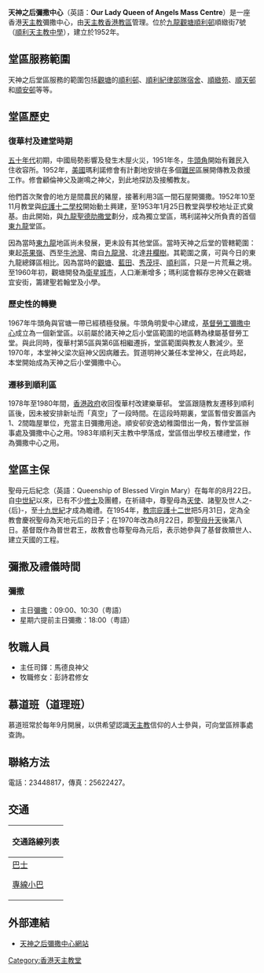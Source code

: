 {{noteTA
|1=zh-hans:天神之后; zh-hant:天神之后;
|2=zh-hans:元后; zh-hant:元后;
}}

{{Infobox church
| name                = 天神之后彌撒中心
| fullname             = 天主教香港教區天神之后彌撒中心
| image                =Shun Lee Catholic Secondary School.JPG 
| location             = [[香港|香港]][[九龍|九龍]][[觀塘|觀塘]][[順利邨|順利邨]]順緻街7號<br>（[[順利天主教中學|順利天主教中學]]）
| country              = {{HK}}
| denomination         = [[天主教|天主教]]
| website              = [http://olqoa.catholic.org.hk/ olqoa.catholic.org.hk]
| founded date         = 1952年：庇護十二世小堂成立<br>1957年5月31日：升格成為堂區<br>1955年：名為諸天神之后小堂<br>1983年：遷入順利天主教中學
| parish               = 天神之后堂區（順利邨）
| diocese              = [[天主教香港教區|天主教香港教區]]
}}
'''天神之后彌撒中心'''（英語：'''Our Lady Queen of Angels Mass Centre'''）是一座香港[[天主教|天主教]]彌撒中心，由[[天主教香港教區|天主教香港教區]]管理。位於[[九龍|九龍]][[觀塘|觀塘]][[順利邨|順利邨]]順緻街7號（[[順利天主教中學|順利天主教中學]]），建立於1952年。

==堂區服務範圍==
天神之后堂區服務的範圍包括[[觀塘|觀塘]]的[[順利邨|順利邨]]、[[順利紀律部隊宿舍|順利紀律部隊宿舍]]、[[順緻苑|順緻苑]]、[[順天邨|順天邨]]和[[順安邨|順安邨]]等等。

==堂區歷史==
===復華村及建堂時期===
[[五十年代|五十年代]]初期，中國局勢影響及發生木屋火災，1951年冬，[[牛頭角|牛頭角]]開始有難民入住收容所。1952年，[[美國|美國]]瑪利諾修會有計劃地安排在多個[[難民|難民]]區展開傳教及救援工作。修會顧倫神父及謝鳴之神父，到此地探訪及接觸教友。

他們首次聚會的地方是間農民的豬屋，接著利用3區一間石屋開彌撒。1952年10至11月教堂與[[庇護十二學校|庇護十二學校]]開始動土興建，至1953年1月25日教堂與學校地址正式奠基。由此開始，與[[九龍|九龍]][[聖德肋撒堂|聖德肋撒堂]]劃分，成為獨立堂區，瑪利諾神父所負責的首個[[東九龍|東九龍]]堂區。

因為當時[[東九龍|東九龍]]地區尚未發展，更未設有其他堂區。當時天神之后堂的管轄範圍：東起[[茶果嶺|茶果嶺]]、西至[[牛池灣|牛池灣]]、南自[[九龍灣|九龍灣]]、北達[[井欄樹|井欄樹]]。其範圍之廣，可與今日的東九龍總鐸區相比。因為當時的[[觀塘|觀塘]]、[[藍田_(香港)|藍田]]、[[秀茂坪|秀茂坪]]、[[順利|順利]]區，只是一片荒蕪之境。至1960年初，觀塘開發為[[衛星城市|衛星城市]]，人口漸漸增多；瑪利諾會賴存忠神父在觀塘宜安街，籌建聖若翰堂及小學。

===歷史性的轉變===
1967年牛頭角與官塘一帶已經積極發展。牛頭角明愛中心建成，[[基督勞工彌撒中心|基督勞工彌撒中心]]成立為一個新堂區。以前屬於諸天神之后小堂區範圍的地區轉為棣屬基督勞工堂。與此同時，復華村第5區與第6區相繼遷拆，堂區範圍與教友人數減少。至1970年，本堂神父梁次庭神父因病離去。賀道明神父兼任本堂神父，在此時起，本堂開始成為天神之后小堂彌撒中心。

===遷移到順利區===
1978年至1980年間，[[香港政府|香港政府]]收回復華村改建樂華邨。 堂區跟隨教友遷移到順利區後，因未被安排新址而「真空」了一段時間。在這段時期裏，堂區暫借安置區內1、2間臨屋單位，充當主日彌撒用途。順安邨安逸幼稚園借出一角，暫作堂區辦事處及彌撒中心之用。1983年順利天主教中學落成，堂區借出學校五樓禮堂，作為彌撒中心之用。 

==堂區主保==
聖母元后紀念（英語：Queenship of Blessed Virgin Mary）在每年的8月22日。自[[中世紀|中世紀]]以來，已有不少[[修士|修士]]及團體，在祈禱中，尊聖母為[[天使|天使]]、諸聖及世人之-{后}-，至[[十九世紀|十九世紀]]才成為瞻禮。在1954年，[[教宗|教宗]][[庇護十二世|庇護十二世]]把5月31日，定為全教會慶祝聖母為天地元后的日子；在1970年改為8月22日，即[[聖母升天|聖母升天]]後第八日。基督既作為普世君王，故教會也尊聖母為元后，表示她參與了基督救贖世人、建立天國的工程。

==彌撒及禮儀時間==
===彌撒===
*主日[[彌撒|彌撒]]：09:00、10:30（粤語）
*星期六提前主日彌撒：18:00（粤語）

==牧職人員==
*主任司鐸：馬德良神父
*牧職修女：彭詩君修女

==慕道班（道理班）==
慕道班常於每年9月開展，以供希望認識[[天主教|天主教]]信仰的人士參與，可向堂區辨事處查詢。

==聯絡方法==
電話：23448817，傳真：25622427。

==交通==
{| class="mw-collapsible mw-collapsed wikitable" style="background:white; margin: 0 auto; width: auto;"  
! 交通路線列表
|-
|
;[[香港巴士|巴士]]
{{九龍新界巴士簡單列表|14D|23|23M|26|26M|27|29M|42|91|91M|92|95|96R|213D|214|290A|N216}}
{{過海隧道巴士簡單列表|619|619P|619X|N619}}
{{大嶼山巴士簡單列表|A29P|E22P|N26}}
;[[香港小型巴士|專線小巴]]
{{九龍專線小巴簡單列表|47|48|49|49M|54|54M|54S|60}}
{{新界專線小巴簡單列表|12|12A}}
|}

==外部連結==
*[http://olqoa.catholic.org.hk 天神之后彌撒中心網站]{{Wayback|url=http://olqoa.catholic.org.hk/ |date=20120805023400 }}

{{香港天主教教堂}}

[[Category:香港天主教堂|Category:香港天主教堂]]